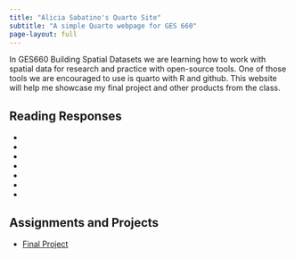 ```yaml
---
title: "Alicia Sabatino's Quarto Site"
subtitle: "A simple Quarto webpage for GES 660"
page-layout: full
---
```


In GES660 Building Spatial Datasets we are learning how to work with spatial data for research and practice with open-source tools. One of those tools we are encouraged to use is quarto with R and github. This website will help me showcase my final project and other products from the class.

## Reading Responses

*
*
*
*
*
*
*

## Assignments and Projects

* [Final Project]()
